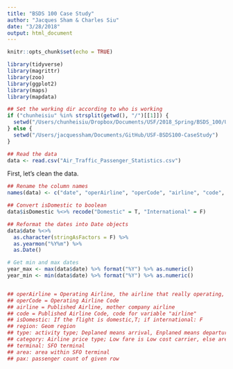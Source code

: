 ```yaml
---
title: "BSDS 100 Case Study"
author: "Jacques Sham & Charles Siu"
date: "3/28/2018"
output: html_document
---
```


```r
knitr::opts_chunk$set(echo = TRUE)
```

```r
library(tidyverse)
library(magrittr)
library(zoo)
library(ggplot2)
library(maps)
library(mapdata)
```

```r
## Set the working dir according to who is working
if ("chunheisiu" %in% strsplit(getwd(), "/")[[1]]) {
  setwd("/Users/chunheisiu/Dropbox/Documents/USF/2018_Spring/BSDS_100/USF-BSDS100-CaseStudy")
} else {
  setwd("/Users/jacquessham/Documents/GitHub/USF-BSDS100-CaseStudy")
}

## Read the data
data <- read.csv("Air_Traffic_Passenger_Statistics.csv")
```

First, let's clean the data.

```r
## Rename the column names
names(data) <- c("date", "operAirline", "operCode", "airline", "code", "isDomestic", "region", "type", "category", "terminal", "area", "pax")

## Convert isDomestic to boolean
data$isDomestic %<>% recode("Domestic" = T, "International" = F)

## Reformat the dates into Date objects
data$date %<>% 
  as.character(stringAsFactors = F) %>% 
  as.yearmon("%Y%m") %>% 
  as.Date()

# Get min and max dates
year_max <- max(data$date) %>% format("%Y") %>% as.numeric()
year_min <- min(data$date) %>% format("%Y") %>% as.numeric()


## operAirline = Operating Airline, the airline that really operating, some airline would own a child company to operate a single route
## operCode = Operating Airline Code
## airline = Published Airline, mother company airline
## code = Published Airline Code, code for variable "airline"
## isDomestic: If the flight is domestic,T; if international: F
## region: Geom region
## type: activity type; Deplaned means arrival, Enplaned means departure, Thru / Transit is other 
## category: Airline price type; Low fare is Low cost carrier, else are others
## terminal: SFO terminal
## area: area within SFO terminal
## pax: passenger count of given row
```

